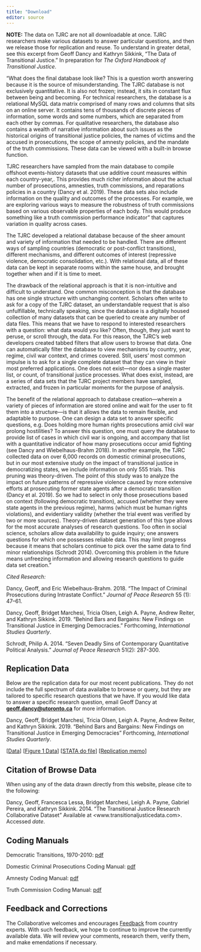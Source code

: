 ```yaml
---
title: "Download"
editor: source
---
```


**NOTE:** The data on TJRC are not all downloadable at once. TJRC researchers make various datasets to answer particular questions, and then we release those for replication and reuse. To understand in greater detail, see this excerpt from Geoff Dancy and Kathryn Sikkink, "The Data of Transitional Justice." In preparation for *The Oxford Handbook of Transitional Justice*.

"What does the final database look like? This is a question worth answering because it is the source of misunderstanding. The TJRC database is not exclusively quantitative. It is also not frozen; instead, it sits in constant flux between being and becoming. For technical researchers, the database is a relational MySQL data matrix comprised of many rows and columns that sits on an online server. It contains tens of thousands of discrete pieces of information, some words and some numbers, which are separated from each other by commas. For qualitative researchers, the database also contains a wealth of narrative information about such issues as the historical origins of transitional justice policies, the names of victims and the accused in prosecutions, the scope of amnesty policies, and the mandate of the truth commissions. These data can be viewed with a built-in browse function.

TJRC researchers have sampled from the main database to compile offshoot events-history datasets that use additive count measures within each country-year,. This provides much richer information about the actual number of prosecutions, amnesties, truth commissions, and reparations policies in a country (Dancy et al. 2019). These data sets also include information on the quality and outcomes of the processes. For example, we are exploring various ways to measure the robustness of truth commissions based on various observable properties of each body. This would produce something like a truth commission performance indicator" that captures variation in quality across cases.

The TJRC developed a relational database because of the sheer amount and variety of information that needed to be handled. There are different ways of sampling countries (democratic or post-conflict transitions), different mechanisms, and different outcomes of interest (repressive violence, democratic consolidation, etc.). With relational data, all of these data can be kept in separate rooms within the same house, and brought together when and if it is time to meet.

The drawback of the relational approach is that it is non-intuitive and difficult to understand. One common misconception is that the database has one single structure with unchanging content. Scholars often write to ask for a copy of the TJRC dataset, an understandable request that is also unfulfillable, technically speaking, since the database is a digitally housed collection of many datasets that can be queried to create any number of data files. This means that we have to respond to interested researchers with a question: what data would you like? Often, though, they just want to peruse, or scroll through, the data. For this reason, the TJRC's web developers created tabbed filters that allow users to browse that data. One can automatically filter the database to view mechanisms by country, year, regime, civil war context, and crimes covered. Still, users' most common impulse is to ask for a single complete dataset that they can view in their most preferred applications. One does not exist---nor does a single master list, or count, of transitional justice processes. What does exist, instead, are a series of data sets that the TJRC project members have sampled, extracted, and frozen in particular moments for the purpose of analysis.

The benefit of the relational approach to database creation---wherein a variety of pieces of information are stored online and wait for the user to fit them into a structure---is that it allows the data to remain flexible, and adaptable to purpose. One can design a data set to answer specific questions, e.g. Does holding more human rights prosecutions amid civil war prolong hostilities? To answer this question, one must query the database to provide list of cases in which civil war is ongoing, and accompany that list with a quantitative indicator of how many prosecutions occur amid fighting (see Dancy and Wiebelhaus-Brahm 2018). In another example, the TJRC collected data on over 6,000 records on domestic criminal prosecutions, but in our most extensive study on the impact of transitional justice in democratizing states, we include information on only 555 trials. This pruning was theory-driven. The point of this study was to analyze the impact on future patterns of repressive violence caused by more extensive efforts at prosecuting former state agents after a democratic transition (Dancy et al. 2019). So we had to select in only those prosecutions based on context (following democratic transition), accused (whether they were state agents in the previous regime), harms (which must be human rights violations), and evidentiary validity (whether the trial event was verified by two or more sources). Theory-driven dataset generation of this type allows for the most accurate analyses of research questions. Too often in social science, scholars allow data availability to guide inquiry; one answers questions for which one possesses reliable data. This may limit progress because it means that scholars continue to pick over the same data to find minor relationships (Schrodt 2014). Overcoming this problem in the future means unfreezing information and allowing research questions to guide data set creation."

*Cited Research:*

Dancy, Geoff, and Eric Wiebelhaus-Brahm. 2018. "The Impact of Criminal Prosecutions during Intrastate Conflict." *Journal of Peace Research* 55 (1): 47--61.

Dancy, Geoff, Bridget Marchesi, Tricia Olsen, Leigh A. Payne, Andrew Reiter, and Kathryn Sikkink. 2019. "Behind Bars and Bargains: New Findings on Transitional Justice in Emerging Democracies." Forthcoming, *International Studies Quarterly*.

Schrodt, Philip A. 2014. "Seven Deadly Sins of Contemporary Quantitative Political Analysis." *Journal of Peace Research* 51(2): 287-300.

## Replication Data

Below are the replication data for our most recent publications. They do not include the full spectrum of data availalbe to browse or query, but they are tailored to specific research questions that we have. If you would like data to answer a specific research question, email Geoff Dancy at **[geoff.dancy@utoronto.ca](mailto:geoff.dancy@utoronto.ca)** for more information.

Dancy, Geoff, Bridget Marchesi, Tricia Olsen, Leigh A. Payne, Andrew Reiter, and Kathryn Sikkink. 2019. "Behind Bars and Bargains: New Findings on Transitional Justice in Emerging Democracies" Forthcoming, *International Studies Quarterly*.

\[[Data](files/barsbargains.dta)\] \[[Figure 1 Data](files/barsbargains_fig1.dta)\] \[[STATA do file](files/BarsBargains4.1_replicate.do)\] \[[Replication memo](files/ReplicationMemo.rtf)\]

## Citation of Browse Data

When using any of the data drawn directly from this website, please cite to the following:

Dancy, Geoff, Francesca Lessa, Bridget Marchesi, Leigh A. Payne, Gabriel Pereira, and Kathryn Sikkink. 2014. "The Transitional Justice Research Collaborative Dataset" Available at \<www.transitionaljusticedata.com\>. Accessed *date*.

## Coding Manuals

Democratic Transitions, 1970-2010: [pdf](files/DemoTransitions.pdf)

Domestic Criminal Prosecutions Coding Manual: [pdf](files/TrialsCodingManual.pdf)

Amnesty Coding Manual: [pdf](files/AmnestyCodingManual.pdf)

Truth Commission Coding Manual: [pdf](files/TruthCommissionCodingManual.pdf)

## Feedback and Corrections

The Collaborative welcomes and encourages [Feedback](feedback.html) from country experts. With such feedback, we hope to continue to improve the currently available data. We will review your comments, research them, verify them, and make emendations if necessary.
